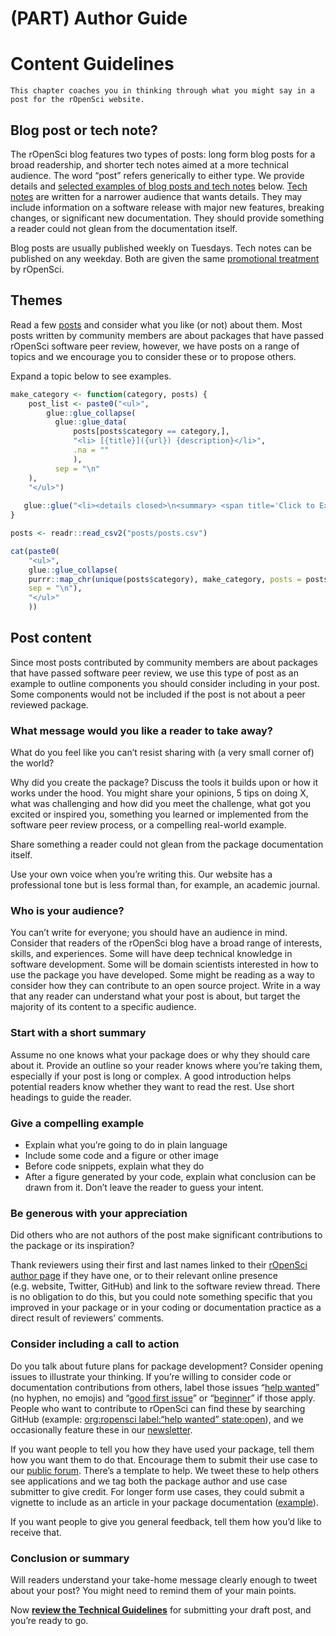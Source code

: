 #  (PART) Author Guide {-}

# Content Guidelines {#content}

```block
This chapter coaches you in thinking through what you might say in a post for the rOpenSci website.
```

## Blog post or tech note? {#postornote}

The rOpenSci blog features two types of posts: long form blog posts for a broad readership, and shorter tech notes aimed at a more technical audience. The word "post" refers generically to either type.
We provide details and [selected examples of blog posts and tech notes](#postthemes) below.
[Tech notes](https://ropensci.org/technotes/) are written for a narrower audience that wants details.
They may include information on a software release with major new features, breaking changes, or significant new documentation.
They should provide something a reader could not glean from the documentation itself.

Blog posts are usually published weekly on Tuesdays.
Tech notes can be published on any weekday.
Both are given the same [promotional treatment](#promote) by rOpenSci.


## Themes {#postthemes}

Read a few [posts](https://ropensci.org/archive/) and consider what you like (or not) about them.
Most posts written by community members are about packages that have passed rOpenSci software peer review, however, we have posts on a range of topics and we encourage you to consider these or to propose others.

Expand a topic below to see examples.

```r
make_category <- function(category, posts) {
    post_list <- paste0("<ul>",
        glue::glue_collapse(
          glue::glue_data(
              posts[posts$category == category,], 
              "<li> [{title}]({url}) {description}</li>",
              .na = ""
              ),
          sep = "\n"
    ),
    "</ul>")
    
   glue::glue("<li><details closed>\n<summary> <span title='Click to Expand'> {category} </span> </summary>\n{post_list}\n</details></li>")
}

posts <- readr::read_csv2("posts/posts.csv")

cat(paste0(
    "<ul>",
    glue::glue_collapse(
    purrr::map_chr(unique(posts$category), make_category, posts = posts),
    sep = "\n"),
    "</ul>"
    ))

```

## Post content {#postcontent}

Since most posts contributed by community members are about packages that have passed software peer review, we use this type of post as an example to outline components you should consider including in your post.
Some components would not be included if the post is not about a peer reviewed package.

### What message would you like a reader to take away? {#takeaway}

What do you feel like you can’t resist sharing with (a very small corner of) the world?

Why did you create the package?
Discuss the tools it builds upon or how it works under the hood.
You might share your opinions, 5 tips on doing X, what was challenging and how did you meet the challenge, what got you excited or inspired you, something you learned or implemented from the software peer review process, or a compelling real-world example.

Share something a reader could not glean from the package documentation itself.

Use your own voice when you’re writing this. 
Our website has a professional tone but is less formal than, for example, an academic journal.

### Who is your audience? {#audience}

You can’t write for everyone; you should have an audience in mind.
Consider that readers of the rOpenSci blog have a broad range of interests, skills, and experiences.
Some will have deep technical knowledge in software development.
Some will be domain scientists interested in how to use the package you have developed.
Some might be reading as a way to consider how they can contribute to an open source project.
Write in a way that any reader can understand what your post is about, but target the majority of its content to a specific audience.

### Start with a short summary {#summary}

Assume no one knows what your package does or why they should care about it.
Provide an outline so your reader knows where you’re taking them, especially if your post is long or complex.
A good introduction helps potential readers know whether they want to read the rest.
Use short headings to guide the reader.

### Give a compelling example {#example}

*   Explain what you’re going to do in plain language
*   Include some code and a figure or other image
*   Before code snippets, explain what they do
*   After a figure generated by your code, explain what conclusion can be drawn from it. Don’t leave the reader to guess your intent.

### Be generous with your appreciation {#acknowledge}

Did others who are not authors of the post make significant contributions to the package or its inspiration?

Thank reviewers using their first and last names linked to their [rOpenSci author page](https://ropensci.org/authors/) if they have one, or to their relevant online presence (e.g. website, Twitter, GitHub) and link to the software review thread.
There is no obligation to do this, but you could note something specific that you improved in your package or in your coding or documentation practice as a direct result of reviewers’ comments.

### Consider including a call to action {#action}

Do you talk about future plans for package development?
Consider opening issues to illustrate your thinking.
If you’re willing to consider code or documentation contributions from others, label those issues “[help wanted](https://github.com/search?q=org%3Aropensci+label%3A%22help+wanted%22+state%3Aopen&type=Issues)” (no hyphen, no emojis) and “[good first issue](https://github.com/search?q=org%3Aropensci+label%3A%22good+first+issue%22+state%3Aopen&type=Issues)” or “[beginner](https://github.com/search?q=org%3Aropensci+label%3A%22beginner%22+state%3Aopen&type=Issues)” if those apply. People who want to contribute to rOpenSci can find these by searching GitHub (example: [org:ropensci label:"help wanted" state:open](https://github.com/search?q=org%3Aropensci+label%3A%22help+wanted%22+state%3Aopen&type=Issues)), and we occasionally feature these in our [newsletter](https://news.ropensci.org/).

If you want people to tell you how they have used your package, tell them how you want them to do that. Encourage them to submit their use case to our [public forum](https://discuss.ropensci.org/c/usecases).
There’s a template to help. We tweet these to help others see applications and we tag both the package author and use case submitter to give credit.
For longer form use cases, they could submit a vignette to include as an article in your package documentation ([example](https://docs.ropensci.org/cyphr/articles/data.html)).

If you want people to give you general feedback, tell them how you’d like to receive that.

### Conclusion or summary {#conclusion}

Will readers understand your take-home message clearly enough to tweet about your post?
You might need to remind them of your main points.

Now **[review the Technical Guidelines](#technical)** for submitting your draft post, and you’re ready to go.
